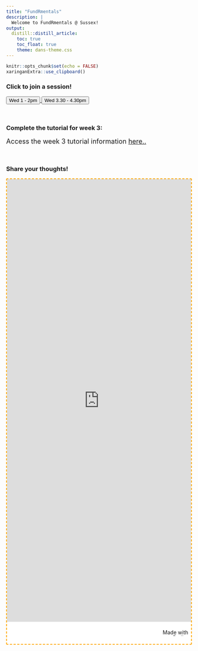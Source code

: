 ```yaml
---
title: "FundRmentals"
description: |
  Welcome to FundRmentals @ Sussex!
output:
  distill::distill_article:
    toc: true
    toc_float: true
    theme: dans-theme.css
---
```


```r
knitr::opts_chunk$set(echo = FALSE)
xaringanExtra::use_clipboard()
```


### Click to join a session! 

<div class="button-box col-lg-12">

<a href="https://universityofsussex.zoom.us/j/91325406386" target=”_blank”>
<button class="button1">Wed 1 - 2pm</button>
</a>
<a href="https://universityofsussex.zoom.us/j/93345799778" target=”_blank”>
<button class="button2">Wed 3.30 - 4.30pm</button>
</a>

</div>

<br>

### Complete the tutorial for week 3:


:::ojtask

<font size="+1">Access the week 3 tutorial information [here..](https://fundrmentals.netlify.app/week_03.html#complete-the-tutorial-for-next-week)</font>

:::





<br>


### Share your thoughts! 



::: {.padlet-embed style="border: dashed 2px orange; rgba(0,0,0,0.1);border-radius:2px;box-sizing:border-box;overflow:hidden;position:relative;width:100%;background:white"}
<p style="padding:0;margin:0">

<iframe src="https://uofsussex.padlet.org/embed/6r6dvmf0zogksalf" frameborder="0" allow="camera;microphone;geolocation" style="width:100%;height:1200px;display:block;padding:0;margin:0">

</iframe>

</p>

::: {style="padding:8px;text-align:right;margin:0;"}
<a href="https://padlet.com?ref=embed" style="padding:0;margin:0;border:none;display:block;line-height:1;height:16px" target="_blank"><img src="https://padlet.net/embeds/made_with_padlet.png" alt="Made with Padlet" width="86" height="16" style="padding:0;margin:0;background:none;border:none;display:inline;box-shadow:none"/></a>
:::
:::





<br>







